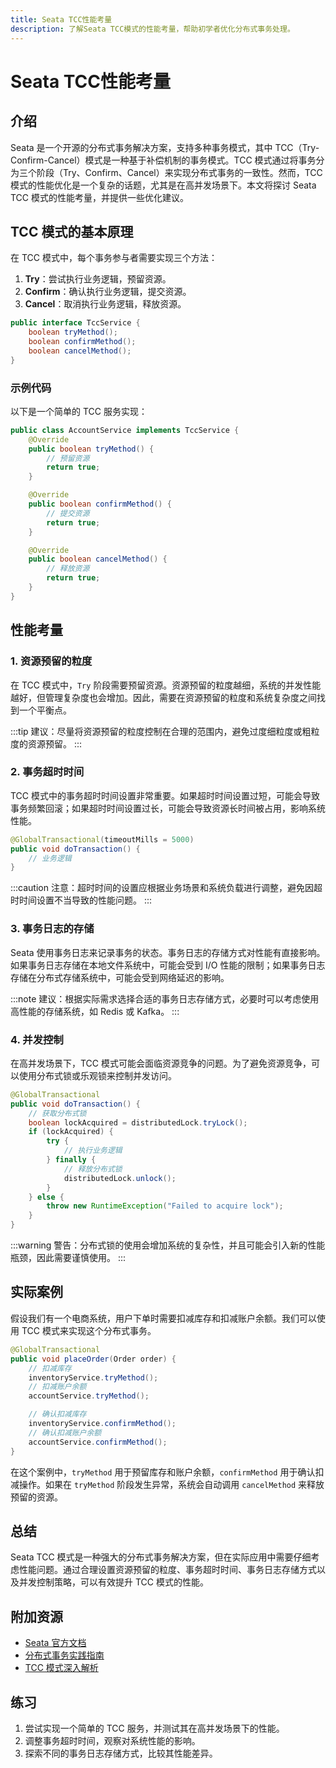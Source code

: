 ```yaml
---
title: Seata TCC性能考量
description: 了解Seata TCC模式的性能考量，帮助初学者优化分布式事务处理。
---
```


# Seata TCC性能考量

## 介绍

Seata 是一个开源的分布式事务解决方案，支持多种事务模式，其中 TCC（Try-Confirm-Cancel）模式是一种基于补偿机制的事务模式。TCC 模式通过将事务分为三个阶段（Try、Confirm、Cancel）来实现分布式事务的一致性。然而，TCC 模式的性能优化是一个复杂的话题，尤其是在高并发场景下。本文将探讨 Seata TCC 模式的性能考量，并提供一些优化建议。

## TCC 模式的基本原理

在 TCC 模式中，每个事务参与者需要实现三个方法：

1. **Try**：尝试执行业务逻辑，预留资源。
2. **Confirm**：确认执行业务逻辑，提交资源。
3. **Cancel**：取消执行业务逻辑，释放资源。

```java
public interface TccService {
    boolean tryMethod();
    boolean confirmMethod();
    boolean cancelMethod();
}
```

### 示例代码

以下是一个简单的 TCC 服务实现：

```java
public class AccountService implements TccService {
    @Override
    public boolean tryMethod() {
        // 预留资源
        return true;
    }

    @Override
    public boolean confirmMethod() {
        // 提交资源
        return true;
    }

    @Override
    public boolean cancelMethod() {
        // 释放资源
        return true;
    }
}
```

## 性能考量

### 1. 资源预留的粒度

在 TCC 模式中，`Try` 阶段需要预留资源。资源预留的粒度越细，系统的并发性能越好，但管理复杂度也会增加。因此，需要在资源预留的粒度和系统复杂度之间找到一个平衡点。

:::tip
建议：尽量将资源预留的粒度控制在合理的范围内，避免过度细粒度或粗粒度的资源预留。
:::

### 2. 事务超时时间

TCC 模式中的事务超时时间设置非常重要。如果超时时间设置过短，可能会导致事务频繁回滚；如果超时时间设置过长，可能会导致资源长时间被占用，影响系统性能。

```java
@GlobalTransactional(timeoutMills = 5000)
public void doTransaction() {
    // 业务逻辑
}
```

:::caution
注意：超时时间的设置应根据业务场景和系统负载进行调整，避免因超时时间设置不当导致的性能问题。
:::

### 3. 事务日志的存储

Seata 使用事务日志来记录事务的状态。事务日志的存储方式对性能有直接影响。如果事务日志存储在本地文件系统中，可能会受到 I/O 性能的限制；如果事务日志存储在分布式存储系统中，可能会受到网络延迟的影响。

:::note
建议：根据实际需求选择合适的事务日志存储方式，必要时可以考虑使用高性能的存储系统，如 Redis 或 Kafka。
:::

### 4. 并发控制

在高并发场景下，TCC 模式可能会面临资源竞争的问题。为了避免资源竞争，可以使用分布式锁或乐观锁来控制并发访问。

```java
@GlobalTransactional
public void doTransaction() {
    // 获取分布式锁
    boolean lockAcquired = distributedLock.tryLock();
    if (lockAcquired) {
        try {
            // 执行业务逻辑
        } finally {
            // 释放分布式锁
            distributedLock.unlock();
        }
    } else {
        throw new RuntimeException("Failed to acquire lock");
    }
}
```

:::warning
警告：分布式锁的使用会增加系统的复杂性，并且可能会引入新的性能瓶颈，因此需要谨慎使用。
:::

## 实际案例

假设我们有一个电商系统，用户下单时需要扣减库存和扣减账户余额。我们可以使用 TCC 模式来实现这个分布式事务。

```java
@GlobalTransactional
public void placeOrder(Order order) {
    // 扣减库存
    inventoryService.tryMethod();
    // 扣减账户余额
    accountService.tryMethod();

    // 确认扣减库存
    inventoryService.confirmMethod();
    // 确认扣减账户余额
    accountService.confirmMethod();
}
```

在这个案例中，`tryMethod` 用于预留库存和账户余额，`confirmMethod` 用于确认扣减操作。如果在 `tryMethod` 阶段发生异常，系统会自动调用 `cancelMethod` 来释放预留的资源。

## 总结

Seata TCC 模式是一种强大的分布式事务解决方案，但在实际应用中需要仔细考虑性能问题。通过合理设置资源预留的粒度、事务超时时间、事务日志存储方式以及并发控制策略，可以有效提升 TCC 模式的性能。

## 附加资源

- [Seata 官方文档](https://seata.io/zh-cn/docs/)
- [分布式事务实践指南](https://www.example.com/distributed-transaction-guide)
- [TCC 模式深入解析](https://www.example.com/tcc-pattern-deep-dive)

## 练习

1. 尝试实现一个简单的 TCC 服务，并测试其在高并发场景下的性能。
2. 调整事务超时时间，观察对系统性能的影响。
3. 探索不同的事务日志存储方式，比较其性能差异。